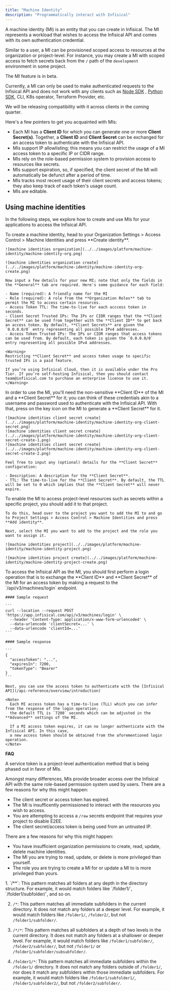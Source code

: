 ```yaml
---
title: "Machine Identity"
description: "Programmatically interact with Infisical"
---
```


A machine identity (MI) is an entity that you can create in Infisical. The MI represents a workload that wishes to access the Infisical API and comes with its own authentication credential.

Similar to a user, a MI can be provisioned scoped access to resources at the organization or project-level. For instance, you may create a MI with scoped access to
fetch secrets back from the `/` path of the `development` environment in some project.

<Note>
  The MI feature is in beta.
  
  Currently, a MI can only be used to make authenticated requests to the Infisical API and does not work with any clients such as [Node SDK](https://github.com/Infisical/infisical-node)
  , [Python SDK](https://github.com/Infisical/infisical-python), CLI, K8s operator, Terraform Provider, etc.

  We will be releasing compatibility with it across clients in the coming quarter.
</Note>

Here's a few pointers to get you acquainted with MIs:

- Each MI has a **Client ID** for which you can generate one or more **Client Secret(s)**. Together, a **Client ID** and **Client Secret** can be exchanged for an access token to authenticate with the Infisical API.
- MIs support IP allowlisting; this means you can restrict the usage of a MI access token to a specific IP or CIDR range.
- MIs rely on the role-based permission system to provision access to resources like secrets.
- MIs support expiration, so, if specified, the client secret of the MI will automatically be defunct after a period of time.
- MIs tracks most recent usage of their client secrets and access tokens; they also keep track of each token's usage count.
- MIs are editable.

## Using machine identities

In the following steps, we explore how to create and use MIs for your applications to access the Infisical API.

<Steps>
  <Step title="Creating a MI">
    To create a machine identity, head to your Organization Settings > Access Control > Machine Identities and press **Create identity**.

    ![machine identities organization](../../images/platform/machine-identity/machine-identity-org.png)
    
    ![machine identities organization create](../../images/platform/machine-identity/machine-identity-org-create.png)

    Now input a few details for your new MI; note that only the fields in the **General** tab are required. Here's some guidance for each field:

    - Name (required): A friendly name for the MI
    - Role (required): A role from the **Organization Roles** tab to permit the MI to access certain resources.
    - Access Token TTL: The time-to-live for each acccess token in seconds.
    - Client Secret Trusted IPs: The IPs or CIDR ranges that the **Client Secret** can be used from together with the **Client ID** to get back an access token. By default, **Client Secrets** are given the `0.0.0.0/0` entry representing all possible IPv4 addresses.
    - Access Token Trusted IPs: The IPs or CIDR ranges that access tokens can be used from. By default, each token is given the `0.0.0.0/0` entry representing all possible IPv4 addresses.

    <Warning>
    Restricting **Client Secret** and access token usage to specific trusted IPs is a paid feature.

    If you’re using Infisical Cloud, then it is available under the Pro Tier. If you’re self-hosting Infisical, then you should contact team@infisical.com to purchase an enterprise license to use it.
    </Warning>

  </Step>
  <Step title="Creating a Client Secret">
    In order to use the MI, you'll need the non-sensitive **Client ID**
    of the MI and a **Client Secret** for it; you can think of these credentials akin to a username
    and password used to authenticate with the Infisical API. With that, press on the key icon on the MI to generate a **Client Secret**
    for it.
    
    ![machine identities client secret create](../../images/platform/machine-identity/machine-identity-org-client-secret.png)
    ![machine identities client secret create](../../images/platform/machine-identity/machine-identity-org-client-secret-create-1.png)
    ![machine identities client secret create](../../images/platform/machine-identity/machine-identity-org-client-secret-create-2.png)
    
    Feel free to input any (optional) details for the **Client Secret** configuration:
    
    - Description: A description for the **Client Secret**.
    - TTL: The time-to-live for the **Client Secret**. By default, the TTL will be set to 0 which implies that the **Client Secret** will never expire.
  </Step>
  <Step title="Adding a MI to a project">
    To enable the MI to access project-level resources such as secrets within a specific project, you should add it to that project.

    To do this, head over to the project you want to add the MI to and go to Project Settings > Access Control > Machine Identities and press **Add identity**.

    Next, select the MI you want to add to the project and the role you want to assign it.

    ![machine identities project](../../images/platform/machine-identity/machine-identity-project.png)
    
    ![machine identities project create](../../images/platform/machine-identity/machine-identity-project-create.png)
  </Step>
  <Step title="Accessing the Infisical API with the MI">
    To access the Infisical API as the MI, you should first perform a login operation
    that is to exchange the **Client ID** and **Client Secret** of the MI for an access token
    by making a request to the `/api/v3/machines/login` endpoint.
    
    #### Sample request

    ```
    curl --location --request POST 'https://app.infisical.com/api/v3/machines/login' \
      --header 'Content-Type: application/x-www-form-urlencoded' \
      --data-urlencode 'clientSecret=...' \
      --data-urlencode 'clientId=...'
    ```
    
    #### Sample response
    
    ```
    {
      "accessToken": "...",
      "expiresIn": 7200,
      "tokenType": "Bearer"
    }
    ```

    Next, you can use the access token to authenticate with the [Infisical API](/api-reference/overview/introduction)
    
    <Note>
      Each MI access token has a time-to-live (TLL) which you can infer from the response of the login operation;
      the default TTL is `7200` seconds which can be adjusted in the **Advanced** settings of the MI.

      If a MI access token expires, it can no longer authenticate with the Infisical API. In this case,
      a new access token should be obtained from the aforementioned login operation.
    </Note>
  </Step>
</Steps>

**FAQ**

<AccordionGroup>
<Accordion title="What is the difference between a machine identity and service token?">
  A service token is a project-level authentication method that is being phased out in favor of MIs.
  
  Amongst many differences, MIs provide broader access over the Infisical API with the same role-based
  permission system used by users.
</Accordion>
<Accordion title="Why is the Infisical API rejecting my machine identity credentials?">
  There are a few reasons for why this might happen:
  
  - The client secret or access token has expired.
  - The MI is insufficently permissioned to interact with the resources you wish to access.
  - You are attempting to access a `/raw` secrets endpoint that requires your project to disable E2EE.
  - The client secret/access token is being used from an untrusted IP.
</Accordion>
<Accordion title="Why can I not create, read, update, or delete a machine identity?">
  There are a few reasons for why this might happen:
  
  - You have insufficient organization permissions to create, read, update, delete machine identities.
  - The MI you are trying to read, update, or delete is more privileged than yourself.
  - The role you are trying to create a MI for or update a MI to is more privileged than yours.
</Accordion>
<Accordion title="Can you provide examples for using glob patterns?">
  1. `/**`: This pattern matches all folders at any depth in the directory structure. For example, it would match folders like `/folder1/`, `/folder1/subfolder/`, and so on.

  2. `/*`: This pattern matches all immediate subfolders in the current directory. It does not match any folders at a deeper level. For example, it would match folders like `/folder1/`, `/folder2/`, but not `/folder1/subfolder/`.

  3. `/*/*`: This pattern matches all subfolders at a depth of two levels in the current directory. It does not match any folders at a shallower or deeper level. For example, it would match folders like `/folder1/subfolder/`, `/folder2/subfolder/`, but not `/folder1/` or `/folder1/subfolder/subsubfolder/`.

  4. `/folder1/*`: This pattern matches all immediate subfolders within the `/folder1/` directory. It does not match any folders outside of `/folder1/`, nor does it match any subfolders within those immediate subfolders. For example, it would match folders like `/folder1/subfolder1/`, `/folder1/subfolder2/`, but not `/folder2/subfolder/`.
</Accordion>
</AccordionGroup>